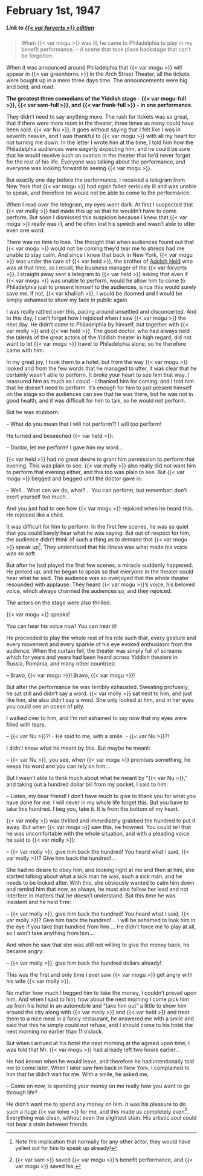 # February 1st, 1947

##### _Link to [{{< var forverts >}} edition](https://www.nli.org.il/en/newspapers/frw/1947/02/01/01/)_ {.unnumbered}

> When {{< var mogu >}} was ill, he came to Philadelphia to play in my benefit performance. -- A scene that took place backstage that can't be forgotten.

When it was announced around Philadelphia that {{< var mogu >}} will appear in {{< var greenhorns >}} in the Arch Street Theater, all the tickets were bought up in a mere three days time. The announcements were big and bold, and read:

**The greatest three comedians of the Yiddish stage - {{< var mogu-full >}}, {{< var sam-full >}}, and {{< var frank-full >}} - in one performance.**

They didn't need to say anything more. The rush for tickets was so great, that if there were more room in the theater, three times as many could have been sold. {{< var Nu >}}, it goes without saying that I felt like I was in seventh heaven, and I was thankful to {{< var mogu >}} with all my heart for not turning me down. In the letter I wrote him at the time, I told him how the Philadelphia audiences were eagerly expecting him, and he could be sure that he would receive such an ovation in the theater that he'd never forget for the rest of his life. Everyone was talking about the performance, and everyone was looking forward to seeing {{< var mogu >}}.

But exactly one day before the performance, I received a telegram from New York that {{< var mogu >}} had again fallen seriously ill and was unable to speak, and therefore he would not be able to come to the performance. 

When I read over the telegram, my eyes went dark. At first I suspected that {{< var molly >}} had made this up so that he wouldn't have to come perform. But soon I dismissed this suspicion because I knew that {{< var mogu >}} really was ill, and he often lost his speech and wasn't able to utter even one word.

There was no time to lose. The thought that when audiences found out that {{< var mogu >}} would not be coming they'd tear me to shreds had me unable to stay calm. And since I knew that back in New York, {{< var mogu >}} was under the care of {{< var held >}}, the brother of [Adolph Held](https://en.wikipedia.org/wiki/Adolph_Held) who was at that time, as I recall, the business manager of the {{< var forverts >}}. I straight away sent a telegram to {{< var held >}} asking that even if {{< var mogu >}} was unable to perform, would he allow him to come to Philadelphia just to present himself to the audiences, since this would surely save me. If not, {{< var khalilah >}}, I would be doomed and I would be simply ashamed to show my face in public again. 

I was really rattled over this, pacing around unsettled and disconcerted. And to this day, I can't forget how I rejoiced when I saw {{< var mogu >}} the next day. He didn't come to Philadelphia by himself, but together with {{< var molly >}} and {{< var held >}}. The good doctor, who had always held the talents of the great actors of the Yiddish theater in high regard, did not want to let {{< var mogu >}} travel to Philadelphia alone, so he therefore came with him. 

In my great joy, I took them to a hotel, but from the way {{< var mogu >}} looked and from the few words that he managed to utter, it was clear that he certainly wasn't able to perform. It broke your heart to see him that way. I reassured him as much as I could - I thanked him for coming, and I told him that he doesn't need to perform. It's enough for him to just present himself on the stage so the audiences can see that he was there, but he was not in good health, and it was difficult for him to talk, so he would not perform. 

But he was stubborn:

-- What do you mean that I will not perform?! I will too perform! 

He turned and beseeched {{< var held >}}:

-- Doctor, let me perform! I gave him my word...

{{< var held >}} had no great desire to grant him permission to perform that evening. This was plain to see. {{< var molly >}} also really did not want him to perform that evening either, and this too was plain to see. But {{< var mogu >}} begged and begged until the doctor gave in:

-- Well... What can we do, what?... You can perform, but remember: don't exert yourself too much...

And you just had to see how {{< var mogu >}} rejoiced when he heard this. He rejoiced like a child.

It was difficult for him to perform. In the first few scenes, he was so quiet that you could barely hear what he was saying. But out of respect for him, the audience didn't think of such a thing as to demand that {{< var mogu >}} speak up^[Note the implication that normally for any other actor, they would have yelled out for him to speak up already!]. They understood that his illness was what made his voice was so soft.

But after he had played the first few scenes, a miracle suddenly happened. He perked up, and he began to speak so that everyone in the theater could hear what he said. The audience was so overjoyed that the whole theater resounded with applause. They heard {{< var mogu >}}'s voice, his beloved voice, which always charmed the audiences so, and they rejoiced. 

The actors on the stage were also thrilled. 

{{< var mogu >}} speaks!

You can hear his voice now! You can hear it!

He proceeded to play the whole rest of his role such that, every gesture and every movement and every sparkle of his eye evoked enthusiasm from the audience. When the curtain fell, the theater was simply full of screams which for years and years had been heard across Yiddish theaters in Russia, Romania, and many other countries:

-- Bravo, {{< var mogu >}}! Bravo, {{< var mogu >}}!

But after the performance he was terribly exhausted. Sweating profusely, he sat still and didn't say a word. {{< var molly >}} sat next to him, and just like him, she also didn't say a word. She only looked at him, and in her eyes you could see an ocean of pity. 

I walked over to him, and I'm not ashamed to say now that my eyes were filled with tears.

-- {{< var Nu >}}?! - He said to me, with a smile. -  {{< var Nu >}}?!

I didn't know what he meant by this. But maybe he meant:

-- {{< var Nu >}}, you see, when {{< var mogu >}} promises something, he keeps his word and you can rely on him... 

But I wasn't able to think much about what he meant by "{{< var Nu >}}," and taking out a hundred dollar bill from my pocket, I said to him:

-- Listen, my dear friend! I don't have much to give to thank you for what you have done for me. I will never in my whole life forget this. But you have to take this hundred. I beg you, take it. It is from the bottom of my heart. 

{{< var molly >}} was thrilled and immediately grabbed the hundred to put it away. But when {{< var mogu >}} saw this, he frowned. You could tell that he was uncomfortable with the whole situation, and with a pleading voice he said to {{< var molly >}}:

-- {{< var molly >}}, give him back the hundred! You heard what I said, {{< var molly >}}? Give him back the hundred!...

She had no desire to obey him, and looking right at me and then at him, she started talking about what a sick man he was, such a sick man, and he needs to be looked after. With this, she obviously wanted to calm him down and remind him that now, as always, he must also follow her lead and not interfere in matters that he doesn't understand. But this time he was insistent and he held firm:

-- {{< var molly >}}, give him back the hundred! You heard what I said, {{< var molly >}}? Give him back the hundred!... I will be ashamed to look him in the eye if you take that hundred from him ... He didn't force me to play at all, so I won't take anything from him...

And when he saw that she was still not willing to give the money back, he became angry:

-- {{< var molly >}}, give him back the hundred dollars already!

This was the first and only time I ever saw {{< var mogu >}} get angry with his wife {{< var molly >}}.

No matter how much I begged him to take the money, I couldn't prevail upon him. And when I said to him, how about the next morning I come pick him up from his hotel in an automobile and "take him out" a little to show him around the city along with {{< var molly >}} and {{< var held >}} and treat them to a nice meal in a fancy restaurant, he answered me with a smile and said that this he simply could not refuse, and I should come to his hotel the next morning no earlier than 11 o'clock. 

But when I arrived at his hotel the next morning at the agreed upon time, I was told that Mr. {{< var mogu >}} had already left two hours earlier...

He had known when he would leave, and therefore he had intentionally told me to come later. When I later saw him back in New York, I complained to him that he didn't wait for me. With a smile, he asked me, 

-- Come on now, is spending your money on me really how you want to go through life?

He didn't want me to spend any money on him. It was his pleasure to do such a huge {{< var toive >}} for me, and this made us completely even^[{{< var sam >}} saved {{< var mogu >}}'s benefit performance, and {{< var mogu >}} saved his.]. Everything was clean, without even the slightest stain. His artistic soul could not bear a stain between friends.
